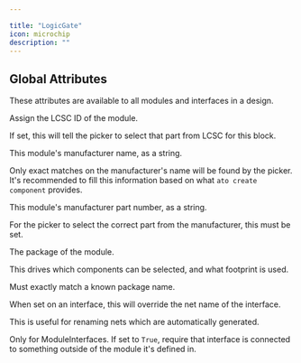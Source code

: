 ```yaml
---

title: "LogicGate"
icon: microchip
description: ""
---
```



## Global Attributes

These attributes are available to all modules and interfaces in a design.

<ParamField path='lcsc_id' type='string'>

Assign the LCSC ID of the module.

If set, this will tell the picker to select that part from LCSC for this block.
</ParamField>

<ParamField path='manufacturer' type='string'>

This module's manufacturer name, as a string.

Only exact matches on the manufacturer's name will be found by the picker.
It's recommended to fill this information based on what `ato create component`
provides.
</ParamField>

<ParamField path='mpn' type='string'>

This module's manufacturer part number, as a string.

For the picker to select the correct part from the manufacturer,
this must be set.
</ParamField>

<ParamField path='package' type='string'>

The package of the module.

This drives which components can be selected, and what footprint is used.

Must exactly match a known package name.
</ParamField>

<ParamField path='exclude_from_bom' type='string'>
</ParamField>

<ParamField path='override_net_name' type='string'>

When set on an interface, this will override the net name of the interface.

This is useful for renaming nets which are automatically generated.
</ParamField>

<ParamField path='required' type='string'>

Only for ModuleInterfaces.
If set to `True`, require that interface is connected to something outside
of the module it's defined in.
</ParamField>

